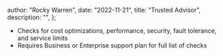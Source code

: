 
  author: "Rocky Warren",
  date: "2022-11-21",
  title: "Trusted Advisor",
  description: "",
};


- Checks for cost optimizations, performance, security, fault tolerance, and service limits
- Requires Business or Enterprise support plan for full list of checks
